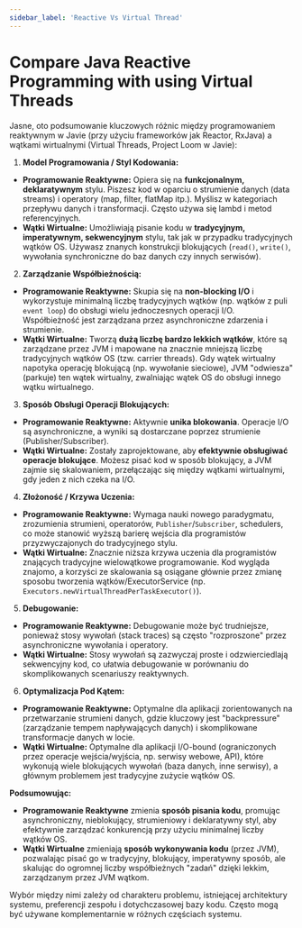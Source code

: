 ```yaml
---
sidebar_label: 'Reactive Vs Virtual Thread'
---
```


# Compare Java Reactive Programming with using Virtual Threads


Jasne, oto podsumowanie kluczowych różnic między programowaniem reaktywnym w Javie (przy użyciu frameworków jak Reactor, RxJava) a wątkami wirtualnymi (Virtual Threads, Project Loom w Javie):

1.  **Model Programowania / Styl Kodowania:**
*   **Programowanie Reaktywne:** Opiera się na **funkcjonalnym, deklaratywnym** stylu. Piszesz kod w oparciu o strumienie danych (data streams) i operatory (map, filter, flatMap itp.). Myślisz w kategoriach przepływu danych i transformacji. Często używa się lambd i metod referencyjnych.
*   **Wątki Wirtualne:** Umożliwiają pisanie kodu w **tradycyjnym, imperatywnym, sekwencyjnym** stylu, tak jak w przypadku tradycyjnych wątków OS. Używasz znanych konstrukcji blokujących (`read()`, `write()`, wywołania synchroniczne do baz danych czy innych serwisów).

2.  **Zarządzanie Współbieżnością:**
*   **Programowanie Reaktywne:** Skupia się na **non-blocking I/O** i wykorzystuje minimalną liczbę tradycyjnych wątków (np. wątków z puli `event loop`) do obsługi wielu jednoczesnych operacji I/O. Współbieżność jest zarządzana przez asynchroniczne zdarzenia i strumienie.
*   **Wątki Wirtualne:** Tworzą **dużą liczbę bardzo lekkich wątków**, które są zarządzane przez JVM i mapowane na znacznie mniejszą liczbę tradycyjnych wątków OS (tzw. carrier threads). Gdy wątek wirtualny napotyka operację blokującą (np. wywołanie sieciowe), JVM "odwiesza" (parkuje) ten wątek wirtualny, zwalniając wątek OS do obsługi innego wątku wirtualnego.

3.  **Sposób Obsługi Operacji Blokujących:**
*   **Programowanie Reaktywne:** Aktywnie **unika blokowania**. Operacje I/O są asynchroniczne, a wyniki są dostarczane poprzez strumienie (Publisher/Subscriber).
*   **Wątki Wirtualne:** Zostały zaprojektowane, aby **efektywnie obsługiwać operacje blokujące**. Możesz pisać kod w sposób blokujący, a JVM zajmie się skalowaniem, przełączając się między wątkami wirtualnymi, gdy jeden z nich czeka na I/O.

4.  **Złożoność / Krzywa Uczenia:**
*   **Programowanie Reaktywne:** Wymaga nauki nowego paradygmatu, zrozumienia strumieni, operatorów, `Publisher`/`Subscriber`, schedulers, co może stanowić wyższą barierę wejścia dla programistów przyzwyczajonych do tradycyjnego stylu.
*   **Wątki Wirtualne:** Znacznie niższa krzywa uczenia dla programistów znających tradycyjne wielowątkowe programowanie. Kod wygląda znajomo, a korzyści ze skalowania są osiągane głównie przez zmianę sposobu tworzenia wątków/ExecutorService (np. `Executors.newVirtualThreadPerTaskExecutor()`).

5.  **Debugowanie:**
*   **Programowanie Reaktywne:** Debugowanie może być trudniejsze, ponieważ stosy wywołań (stack traces) są często "rozproszone" przez asynchroniczne wywołania i operatory.
*   **Wątki Wirtualne:** Stosy wywołań są zazwyczaj proste i odzwierciedlają sekwencyjny kod, co ułatwia debugowanie w porównaniu do skomplikowanych scenariuszy reaktywnych.

6.  **Optymalizacja Pod Kątem:**
*   **Programowanie Reaktywne:** Optymalne dla aplikacji zorientowanych na przetwarzanie strumieni danych, gdzie kluczowy jest "backpressure" (zarządzanie tempem napływających danych) i skomplikowane transformacje danych w locie.
*   **Wątki Wirtualne:** Optymalne dla aplikacji I/O-bound (ograniczonych przez operacje wejścia/wyjścia, np. serwisy webowe, API), które wykonują wiele blokujących wywołań (baza danych, inne serwisy), a głównym problemem jest tradycyjne zużycie wątków OS.

**Podsumowując:**

*   **Programowanie Reaktywne** zmienia **sposób pisania kodu**, promując asynchroniczny, nieblokujący, strumieniowy i deklaratywny styl, aby efektywnie zarządzać konkurencją przy użyciu minimalnej liczby wątków OS.
*   **Wątki Wirtualne** zmieniają **sposób wykonywania kodu** (przez JVM), pozwalając pisać go w tradycyjny, blokujący, imperatywny sposób, ale skalując do ogromnej liczby współbieżnych "zadań" dzięki lekkim, zarządzanym przez JVM wątkom.

Wybór między nimi zależy od charakteru problemu, istniejącej architektury systemu, preferencji zespołu i dotychczasowej bazy kodu. Często mogą być używane komplementarnie w różnych częściach systemu.

